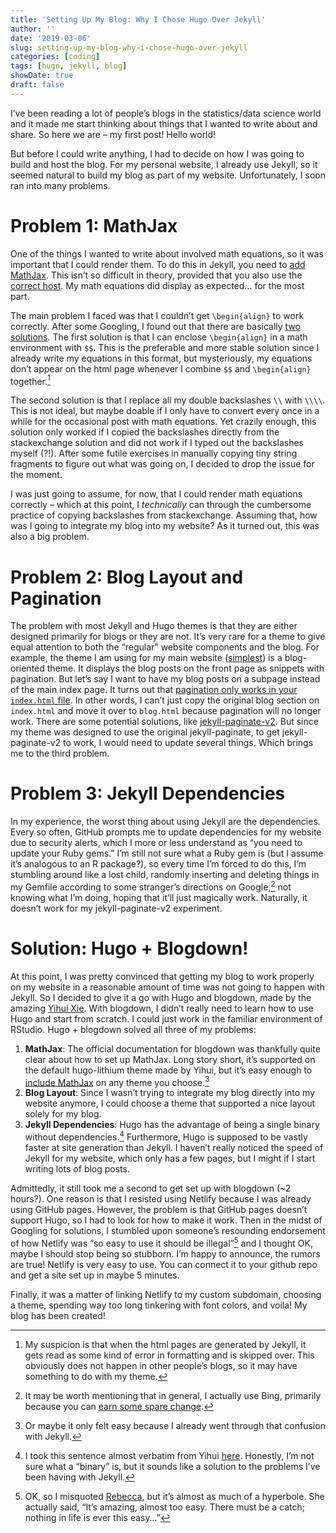```yaml
---
title: 'Setting Up My Blog: Why I Chose Hugo Over Jekyll'
author: ''
date: '2019-03-06'
slug: setting-up-my-blog-why-i-chose-hugo-over-jekyll
categories: [coding]
tags: [hugo, jekyll, blog]
showDate: true
draft: false
---
```


I've been reading a lot of people's blogs in the statistics/data science world and it made me start thinking about things that I wanted to write about and share. So here we are -- my first post! Hello world!

But before I could write anything, I had to decide on how I was going to build and host the blog. For my personal website, I already use Jekyll, so it seemed natural to build my blog as part of my website. Unfortunately, I soon ran into many problems.

# Problem 1: MathJax

One of the things I wanted to write about involved math equations, so it was important that I could render them. To do this in Jekyll, you need to [add MathJax](http://sgeos.GitHub.io/GitHub/jekyll/2016/08/21/adding_MathJax_to_a_jekyll_GitHub_pages_blog.html). This isn't so difficult in theory, provided that you also use the [correct host](https://www.MathJax.org/cdn-shutting-down/). My math equations did display as expected... for the most part.

The main problem I faced was that I couldn't get `\begin{align}` to work correctly. After some Googling, I found out that there are basically [two solutions](https://math.meta.stackexchange.com/questions/3514/using-the-align-environment). The first solution is that I can enclose `\begin{align}` in a math environment with `$$`. This is the preferable and more stable solution since I already write my equations in this format, but mysteriously, my equations don't appear on the html page whenever I combine `$$` and `\begin{align}` together.^[My suspicion is that when the html pages are generated by Jekyll, it gets read as some kind of error in formatting and is skipped over. This obviously does not happen in other people's blogs, so it may have something to do with my theme.] 

The second solution is that I replace all my double backslashes `\\` with `\\\\`. This is not ideal, but maybe doable if I only have to convert every once in a while for the occasional post with math equations. Yet crazily enough, this solution only worked if I copied the backslashes directly from the stackexchange solution and did not work if I typed out the backslashes myself (?!). After some futile exercises in manually copying tiny string fragments to figure out what was going on, I decided to drop the issue for the moment. 

I was just going to assume, for now, that I could render math equations correctly -- which at this point, I *technically* can through the cumbersome practice of copying backslashes from stackexchange. Assuming that, how was I going to integrate my blog into my website? As it turned out, this was also a big problem.

# Problem 2: Blog Layout and Pagination

The problem with most Jekyll and Hugo themes is that they are either designed primarily for blogs or they are not. It's very rare for a theme to give equal attention to both the "regular" website components and the blog. For example, the theme I am using for my main website ([simplest](https://GitHub.com/nandomoreirame/simplest)) is a blog-oriented theme. It displays the blog posts on the front page as snippets with pagination. But let's say I want to have my blog posts on a subpage instead of the main index page. It turns out that [pagination only works in your `index.html` file](https://stackoverflow.com/questions/20829006/jekyll-paginator-not-working). In other words, I can't just copy the original blog section on `index.html` and move it over to `blog.html` because pagination will no longer work. There are some potential solutions, like [jekyll-paginate-v2](https://GitHub.com/sverrirs/jekyll-paginate-v2). But since my theme was designed to use the original jekyll-paginate, to get jekyll-paginate-v2 to work, I would need to update several things. Which brings me to the third problem.

# Problem 3: Jekyll Dependencies

In my experience, the worst thing about using Jekyll are the dependencies. Every so often, GitHub prompts me to update dependencies for my website due to security alerts, which I more or less understand as "you need to update your Ruby gems." I'm still not sure what a Ruby gem is (but I assume it's analogous to an R package?), so every time I'm forced to do this, I'm stumbling around like a lost child, randomly inserting and deleting things in my Gemfile according to some stranger's directions on Google,^[It may be worth mentioning that in general, I actually use Bing, primarily because you can [earn some spare change](https://www.microsoft.com/en-us/rewards?rtc=1).] not knowing what I'm doing, hoping that it'll just magically work. Naturally, it doesn't work for my jekyll-paginate-v2 experiment.

# Solution: Hugo + Blogdown!

At this point, I was pretty convinced that getting my blog to work properly on my website in a reasonable amount of time was not going to happen with Jekyll. So I decided to give it a go with Hugo and blogdown, made by the amazing [Yihui Xie](https://yihui.name/). With blogdown, I didn't really need to learn how to use Hugo and start from scratch. I could just work in the familiar environment of RStudio. Hugo + blogdown solved all three of my problems: 

1. **MathJax**: The official documentation for blogdown was thankfully quite clear about how to set up MathJax. Long story short, it's supported on the default hugo-lithium theme made by Yihui, but it's easy enough to [include MathJax](https://bookdown.org/yihui/blogdown/templates.html#how-to) on any theme you choose.^[Or maybe it only felt easy because I already went through that confusion with Jekyll.]
2. **Blog Layout**: Since I wasn't trying to integrate my blog directly into my website anymore, I could choose a theme that supported a nice layout solely for my blog.
3. **Jekyll Dependencies**: Hugo has the advantage of being a single binary without dependencies.^[I took this sentence almost verbatim from Yihui [here](https://yihui.name/en/2017/12/blogdown-book/). Honestly, I'm not sure what a "binary" is, but it sounds like a solution to the problems I've been having with Jekyll.] Furthermore, Hugo is supposed to be vastly faster at site generation than Jekyll. I haven't really noticed the speed of Jekyll for my website, which only has a few pages, but I might if I start writing lots of blog posts.

Admittedly, it still took me a second to get set up with blogdown (~2 hours?). One reason is that I resisted using Netlify because I was already using GitHub pages. However, the problem is that GitHub pages doesn't support Hugo, so I had to look for how to make it work. Then in the midst of Googling for solutions, I stumbled upon someone's resounding endorsement of how Netlify  was "so easy to use it should be illegal"^[OK, so I misquoted [Rebecca](http://www.rebeccabarter.com/blog/2017-06-29-website/), but it's almost as much of a hyperbole. She actually said, "It’s amazing, almost too easy. There must be a catch; nothing in life is ever this easy…"] and I thought OK, maybe I should stop being so stubborn. I'm happy to announce, the rumors are true! Netlify is very easy to use. You can connect it to your github repo and get a site set up in maybe 5 minutes.

Finally, it was a matter of linking Netlify to my custom subdomain, choosing a theme, spending way too long tinkering with font colors, and voila! My blog has been created!